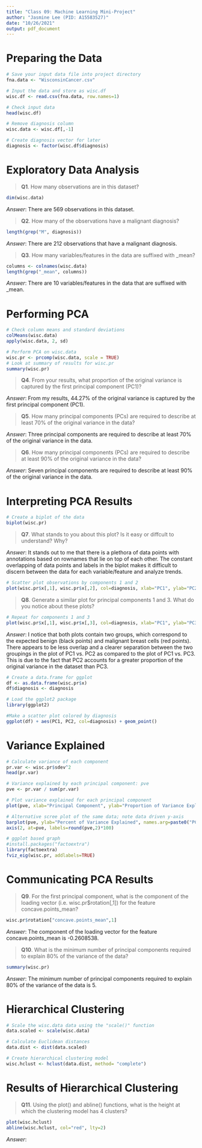 ```yaml
---
title: "Class 09: Machine Learning Mini-Project"
author: "Jasmine Lee (PID: A15583527)"
date: "10/26/2021"
output: pdf_document
---
```


# Preparing the Data

```r
# Save your input data file into project directory
fna.data <- "WisconsinCancer.csv"

# Input the data and store as wisc.df
wisc.df <- read.csv(fna.data, row.names=1)
```

```r
# Check input data
head(wisc.df)
```

```r
# Remove diagnosis column
wisc.data <- wisc.df[,-1]
```

```r
# Create diagnosis vector for later
diagnosis <- factor(wisc.df$diagnosis)
```


# Exploratory Data Analysis

> **Q1**. How many observations are in this dataset?

```r
dim(wisc.data)
```

*Answer*: There are 569 observations in this dataset.


> **Q2**. How many of the observations have a malignant diagnosis?

```r
length(grep("M", diagnosis))
```

*Answer*: There are 212 observations that have a malignant diagnosis.


> **Q3**. How many variables/features in the data are suffixed with _mean?

```r
columns <- colnames(wisc.data)
length(grep("_mean", columns))
```

*Answer*: There are 10 variables/features in the data that are suffixed with _mean.


# Performing PCA

```r
# Check column means and standard deviations
colMeans(wisc.data)
apply(wisc.data, 2, sd)
```

```r
# Perform PCA on wisc.data 
wisc.pr <- prcomp(wisc.data, scale = TRUE)
# Look at summary of results for wisc.pr
summary(wisc.pr)
```

> **Q4**. From your results, what proportion of the original variance is captured by the first principal component (PC1)?

*Answer*: From my results, 44.27% of the original variance is captured by the first principal component (PC1).


> **Q5**. How many principal components (PCs) are required to describe at least 70% of the original variance in the data?

*Answer*: Three principal components are required to describe at least 70% of the original variance in the data.


> **Q6**. How many principal components (PCs) are required to describe at least 90% of the original variance in the data?

*Answer*: Seven principal components are required to describe at least 90% of the original variance in the data.


# Interpreting PCA Results

```r
# Create a biplot of the data
biplot(wisc.pr)
```

> **Q7**. What stands to you about this plot? Is it easy or diffcult to understand? Why?

*Answer*: It stands out to me that there is a plethora of data points with annotations based on rownames that lie on top of each other. The constant overlapping of data points and labels in the biplot makes it difficult to discern between the data for each variable/feature and analyze trends.


```r
# Scatter plot observations by components 1 and 2
plot(wisc.pr$x[,1], wisc.pr$x[,2], col=diagnosis, xlab="PC1", ylab="PC2")
```


> **Q8**. Generate a similar plot for principal components 1 and 3. What do you notice about these plots?

```r
# Repeat for components 1 and 3
plot(wisc.pr$x[,1], wisc.pr$x[,3], col=diagnosis, xlab="PC1", ylab="PC3")
```
 
*Answer*: I notice that both plots contain two groups, which correspond to the expected benign (black points) and malignant breast cells (red points). There appears to be less overlap and a clearer separation between the two groupings in the plot of PC1 vs. PC2 as compared to the plot of PC1 vs. PC3. This is due to the fact that PC2 accounts for a greater proportion of the original variance in the dataset than PC3. 
 

```r
# Create a data.frame for ggplot
df <- as.data.frame(wisc.pr$x)
df$diagnosis <- diagnosis

# Load the ggplot2 package
library(ggplot2)

#Make a scatter plot colored by diagnosis
ggplot(df) + aes(PC1, PC2, col=diagnosis) + geom_point()
```


# Variance Explained

```r
# Calculate variance of each component
pr.var <- wisc.pr$sdev^2
head(pr.var)
```

```r
# Variance explained by each principal component: pve
pve <- pr.var / sum(pr.var) 

# Plot variance explained for each principal component
plot(pve, xlab="Principal Component", ylab="Proportion of Variance Explained", ylim=c(0,1), type="o")
```

```r
# Alternative scree plot of the same data; note data driven y-axis
barplot(pve, ylab="Percent of Variance Explained", names.arg=paste0("PC", 1:length(pve)), las=2, axes=FALSE)
axis(2, at=pve, labels=round(pve,2)*100)
```

```r
# ggplot based graph
#install.packages("factoextra")
library(factoextra)
fviz_eig(wisc.pr, addlabels=TRUE)
```
 

# Communicating PCA Results

> **Q9**. For the first principal component, what is the component of the loading vector (i.e. wisc.pr$rotation[,1]) for the feature concave.points_mean?

```r
wisc.pr$rotation["concave.points_mean",1] 
```

*Answer*: The component of the loading vector for the feature concave.points_mean is -0.2608538.


> **Q10**. What is the minimum number of principal components required to explain 80% of the variance of the data?

```r
summary(wisc.pr)
```

*Answer*: The minimum number of principal components required to explain 80% of the variance of the data is 5. 


# Hierarchical Clustering

```r
# Scale the wisc.data data using the "scale()" function
data.scaled <- scale(wisc.data)

# Calculate Euclidean distances
data.dist <- dist(data.scaled)

# Create hierarchical clustering model
wisc.hclust <- hclust(data.dist, method= "complete")
```


# Results of Hierarchical Clustering

> **Q11**. Using the plot() and abline() functions, what is the height at which the clustering model has 4 clusters?

```r
plot(wisc.hclust)
abline(wisc.hclust, col="red", lty=2)
```

*Answer*: 
